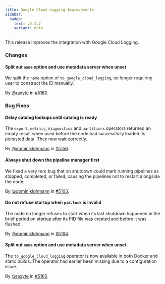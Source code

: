 ```yaml
---
title: Google Cloud Logging Improvements
sidebar:
  badge:
    text: v5.1.2
    variant: note
---
```


This release improves the integration with Google Cloud Logging.

### Changes

#### Split out `name` option and use metadata server when unset

We split the `name` option of `to_google_cloud_logging`, no longer requiring
user to construct the ID manually.

By [@raxyte](https://github.com/raxyte) in [#5160](https://github.com/tenzir/tenzir/pull/5160).

### Bug Fixes

#### Delay catalog lookups until catalog is ready

The `export`, `metrics`, `diagnostics` and `partitions` operators returned an
empty result when used before the node had successfully loaded its persisted
data. They now wait correctly.

By [@dominiklohmann](https://github.com/dominiklohmann) in [#5156](https://github.com/tenzir/tenzir/pull/5156).

#### Always shut down the pipeline manager first

We fixed a very rare bug that on shutdown could mark running pipelines as
stopped, completed, or failed, causing the pipelines not to restart alongside
the node.

By [@dominiklohmann](https://github.com/dominiklohmann) in [#5163](https://github.com/tenzir/tenzir/pull/5163).

#### Do not refuse startup when `pid.lock` is invalid

The node no longer refuses to start when its last shutdown happened in the brief
period on startup after its PID file was created and before it was flushed.

By [@dominiklohmann](https://github.com/dominiklohmann) in [#5164](https://github.com/tenzir/tenzir/pull/5164).

#### Split out `name` option and use metadata server when unset

The `to_google_cloud_logging` operator is now available in both Docker and static
builds. The operator had earlier been missing due to a configuration issue.

By [@raxyte](https://github.com/raxyte) in [#5160](https://github.com/tenzir/tenzir/pull/5160).

